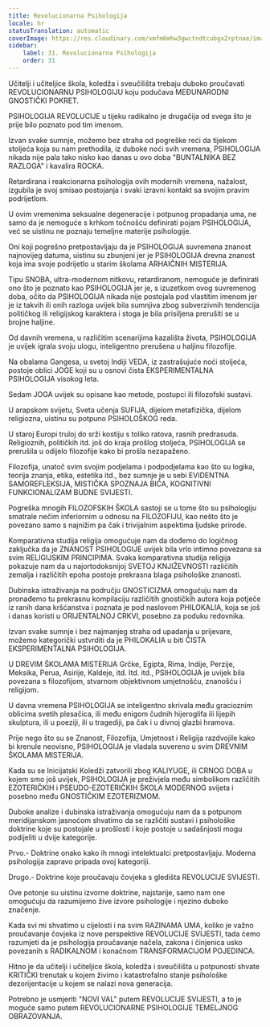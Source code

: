 ```yaml
---
title: Revolucionarna Psihologija
locale: hr
statusTranslation: automatic
coverImage: https://res.cloudinary.com/xmfm6mhw3gwctndtcubgx2rptnae/image/upload/v1740337243/small_cover_educacion_fundamental_a051170f1c.webp
sidebar:
    label: 31. Revolucionarna Psihologija
    order: 31
---
```

Učitelji i učiteljice škola, koledža i sveučilišta trebaju duboko proučavati REVOLUCIONARNU PSIHOLOGIJU koju podučava MEĐUNARODNI GNOSTIČKI POKRET.

PSIHOLOGIJA REVOLUCIJE u tijeku radikalno je drugačija od svega što je prije bilo poznato pod tim imenom.

Izvan svake sumnje, možemo bez straha od pogreške reći da tijekom stoljeća koja su nam prethodila, iz duboke noći svih vremena, PSIHOLOGIJA nikada nije pala tako nisko kao danas u ovo doba "BUNTALNIKA BEZ RAZLOGA" i kavalira ROCKA.

Retardirana i reakcionarna psihologija ovih modernih vremena, nažalost, izgubila je svoj smisao postojanja i svaki izravni kontakt sa svojim pravim podrijetlom.

U ovim vremenima seksualne degeneracije i potpunog propadanja uma, ne samo da je nemoguće s krhkom točnošću definirati pojam PSIHOLOGIJA, već se uistinu ne poznaju temeljne materije psihologije.

Oni koji pogrešno pretpostavljaju da je PSIHOLOGIJA suvremena znanost najnovijeg datuma, uistinu su zbunjeni jer je PSIHOLOGIJA drevna znanost koja ima svoje podrijetlo u starim školama ARHAIČNIH MISTERIJA.

Tipu SNOBA, ultra-modernom nitkovu, retardiranom, nemoguće je definirati ono što je poznato kao PSIHOLOGIJA jer je, s izuzetkom ovog suvremenog doba, očito da PSIHOLOGIJA nikada nije postojala pod vlastitim imenom jer je iz takvih ili onih razloga uvijek bila sumnjiva zbog subverzivnih tendencija političkog ili religijskog karaktera i stoga je bila prisiljena prerušiti se u brojne haljine.

Od davnih vremena, u različitim scenarijima kazališta života, PSIHOLOGIJA je uvijek igrala svoju ulogu, inteligentno prerušena u haljinu filozofije.

Na obalama Gangesa, u svetoj Indiji VEDA, iz zastrašujuće noći stoljeća, postoje oblici JOGE koji su u osnovi čista EKSPERIMENTALNA PSIHOLOGIJA visokog leta.

Sedam JOGA uvijek su opisane kao metode, postupci ili filozofski sustavi.

U arapskom svijetu, Sveta učenja SUFIJA, dijelom metafizička, dijelom religiozna, uistinu su potpuno PSIHOLOŠKOG reda.

U staroj Europi truloj do srži kostiju s toliko ratova, rasnih predrasuda. Religioznih, političkih itd. još do kraja prošlog stoljeća, PSIHOLOGIJA se prerušila u odijelo filozofije kako bi prošla nezapaženo.

Filozofija, unatoč svim svojim podjelama i podpodjelama kao što su logika, teorija znanja, etika, estetika itd., bez sumnje je u sebi EVIDENTNA SAMOREFLEKSIJA, MISTIČKA SPOZNAJA BIĆA, KOGNITIVNI FUNKCIONALIZAM BUDNE SVIJESTI.

Pogreška mnogih FILOZOFSKIH ŠKOLA sastoji se u tome što su psihologiju smatrale nečim inferiornim u odnosu na FILOZOFIJU, kao nešto što je povezano samo s najnižim pa čak i trivijalnim aspektima ljudske prirode.

Komparativna studija religija omogućuje nam da dođemo do logičnog zaključka da je ZNANOST PSIHOLOGIJE uvijek bila vrlo intimno povezana sa svim RELIGIJSKIM PRINCIPIMA. Svaka komparativna studija religija pokazuje nam da u najortodoksnijoj SVETOJ KNJIŽEVNOSTI različitih zemalja i različitih epoha postoje prekrasna blaga psihološke znanosti.

Dubinska istraživanja na području GNOSTICIZMA omogućuju nam da pronađemo tu prekrasnu kompilaciju različitih gnostičkih autora koja potječe iz ranih dana kršćanstva i poznata je pod naslovom PHILOKALIA, koja se još i danas koristi u ORIJENTALNOJ CRKVI, posebno za poduku redovnika.

Izvan svake sumnje i bez najmanjeg straha od upadanja u prijevare, možemo kategorički ustvrditi da je PHILOKALIA u biti ČISTA EKSPERIMENTALNA PSIHOLOGIJA.

U DREVIM ŠKOLAMA MISTERIJA Grčke, Egipta, Rima, Indije, Perzije, Meksika, Perua, Asirije, Kaldeje, itd. Itd. itd., PSIHOLOGIJA je uvijek bila povezana s filozofijom, stvarnom objektivnom umjetnošću, znanošću i religijom.

U davna vremena PSIHOLOGIJA se inteligentno skrivala među gracioznim oblicima svetih plesačica, ili među enigom čudnih hijeroglifa ili lijepih skulptura, ili u poeziji, ili u tragediji, pa čak i u divnoj glazbi hramova.

Prije nego što su se Znanost, Filozofija, Umjetnost i Religija razdvojile kako bi krenule neovisno, PSIHOLOGIJA je vladala suvereno u svim DREVNIM ŠKOLAMA MISTERIJA.

Kada su se Inicijatski Koledži zatvorili zbog KALIYUGE, ili CRNOG DOBA u kojem smo još uvijek, PSIHOLOGIJA je preživjela među simbolikom različitih EZOTERIČKIH i PSEUDO-EZOTERIČKIH ŠKOLA MODERNOG svijeta i posebno među GNOSTIČKIM EZOTERIZMOM.

Duboke analize i dubinska istraživanja omogućuju nam da s potpunom meridijanskom jasnoćom shvatimo da se različiti sustavi i psihološke doktrine koje su postojale u prošlosti i koje postoje u sadašnjosti mogu podijeliti u dvije kategorije.

Prvo.- Doktrine onako kako ih mnogi intelektualci pretpostavljaju. Moderna psihologija zapravo pripada ovoj kategoriji.

Drugo.- Doktrine koje proučavaju čovjeka s gledišta REVOLUCIJE SVIJESTI.

Ove potonje su uistinu izvorne doktrine, najstarije, samo nam one omogućuju da razumijemo žive izvore psihologije i njezino duboko značenje.

Kada svi mi shvatimo u cijelosti i na svim RAZINAMA UMA, koliko je važno proučavanje čovjeka iz nove perspektive REVOLUCIJE SVIJESTI, tada ćemo razumjeti da je psihologija proučavanje načela, zakona i činjenica usko povezanih s RADIKALNOM i konačnom TRANSFORMACIJOM POJEDINCA.

Hitno je da učitelji i učiteljice škola, koledža i sveučilišta u potpunosti shvate KRITIČKI trenutak u kojem živimo i katastrofalno stanje psihološke dezorijentacije u kojem se nalazi nova generacija.

Potrebno je usmjeriti "NOVI VAL" putem REVOLUCIJE SVIJESTI, a to je moguće samo putem REVOLUCIONARNE PSIHOLOGIJE TEMELJNOG OBRAZOVANJA.

